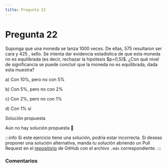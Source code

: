 ```yaml
---
title: Pregunta 22
---
```



# Pregunta 22

<div className="exercise">
Suponga que una moneda se lanza 1000 veces. De ellas, 575 resultaron ser cara y 425 , sello. Se intenta dar evidencia estadística de que esta moneda no es equilibrada (es decir, rechazar la hipótesis $p=0,5)$.
¿Con qué nivel de significancia se puede concluir que la moneda no es equilibrada, dada esta muestra?

a) Con $10 \%$, pero no con $5 \%$

b) Con $5 \%$, pero no con $2 \%$

c) Con $2 \%$, pero no con $1 \%$

d) Con $1 \%$ sí
</div>

<MDXDetails>
<summary>Solución propuesta</summary>

Aún no hay solución propuesta 🥲

:::info 
Si este ejercicio tiene una solución, podría estar incorrecta. Si deseas proponer una solución alternativa, manda tu solución abriendo
un Pull Request en el [repositorio](https://github.com/crow-rojas/apuntes-fundamentals/pulls) de GitHub con el archivo
`.mdx` correspondiente. 
:::

</MDXDetails>

### Comentarios

<Disqus
  url="https://crow-rojas.github.io/apuntes-fundamentals/docs/mathematics/probability-and-statistics/exercises/2016-2/p22"
  identifier="docs/mathematics/probability-and-statistics/exercises/2016-2/p22"
  title="2016-2 Probabilidades y Estadística - Pregunta 22"
/>
